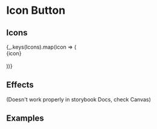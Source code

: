 
<Meta title="Components|Button/icon" component={IconButton} />

# Icon Button

<Props of={IconButton} />

## Icons

<Preview>
  <Story name="icons">
    {_.keys(Icons).map(icon => (
      <div>
        <span>{icon}</span>
        <br />
        <IconButton iconName={icon} theme="pureBlack" />
        <br />
      </div>
    ))}
  </Story>
</Preview>

## Effects

(Doesn't work properly in storybook Docs, check Canvas)

<Preview>
  <Story name="glow">
    <GlowIconButton iconName="clapIcon" theme="pureBlack" effect="glow" />
  </Story>
</Preview>

## Examples

<Preview>
  <IconButton iconName="logoIcon" theme="pureBlack" />
  <IconButton iconName="twIcon" theme="gray" />
  <IconButton iconName="moreIcon" theme="gray" />
  <IconButton iconName="moreHollowIcon" theme="pureBlack" />
  <IconButton iconName="clapIcon" theme="purple" effect="glow" />
</Preview>
